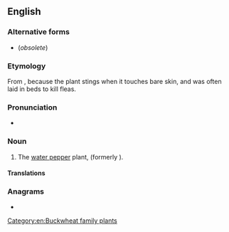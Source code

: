 ==English==

===Alternative forms===
* {{l|en|arsmart}} (''obsolete'')

===Etymology===
From {{compound|en|arse|smart}}, because the plant stings when it touches bare skin, and was often laid in beds to kill fleas.

===Pronunciation===
* {{IPA|/ˈɑːsmɑːt/|lang=en}}

===Noun===
{{en-noun|-}}

# The [[water pepper]] plant, {{taxlink|Persicaria hydropiper|species|noshow=1}} (formerly {{taxlink|Polygonum hydropiper|species|noshow=1}}).

====Translations====
{{trans-see|hydropiper}}

===Anagrams===
* {{anagrams|en|smart arse|smart-arse|smartarse}}

[[Category:en:Buckwheat family plants]]